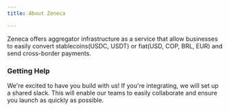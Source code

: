 ```yaml
---
title: About Zeneca

---
```



Zeneca offers aggregator infrastructure  as a service that allow businesses to easily convert stablecoins(USDC, USDT) or fiat(USD, COP, BRL, EUR) and send cross-border payments.


### Getting Help

We're excited to have you build with us! If you're integrating, we will set up a shared slack. This will enable our teams to easily collaborate and ensure you launch as quickly as possible.


